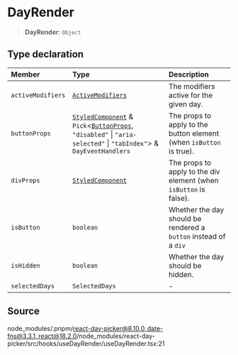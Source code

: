 # DayRender

<a id="undefined" name="undefined"></a>

> **DayRender**: `Object`

## Type declaration

| Member | Type | Description |
| :------ | :------ | :------ |
| `activeModifiers` | [`ActiveModifiers`](/docs/api/main/type-aliases/ActiveModifiers.md) | The modifiers active for the given day. |
| `buttonProps` | [`StyledComponent`](/docs/api/main/type-aliases/StyledComponent.md) & `Pick`\<[`ButtonProps`](/docs/api/main/type-aliases/ButtonProps.md), `"disabled"` \| `"aria-selected"` \| `"tabIndex"`\> & `DayEventHandlers` | The props to apply to the button element (when `isButton` is true). |
| `divProps` | [`StyledComponent`](/docs/api/main/type-aliases/StyledComponent.md) | The props to apply to the div element (when `isButton` is false). |
| `isButton` | `boolean` | Whether the day should be rendered a `button` instead of a `div` |
| `isHidden` | `boolean` | Whether the day should be hidden. |
| `selectedDays` | `SelectedDays` | - |

## Source

node\_modules/.pnpm/react-day-picker@8.10.0\_date-fns@3.3.1\_react@18.2.0/node\_modules/react-day-picker/src/hooks/useDayRender/useDayRender.tsx:21
